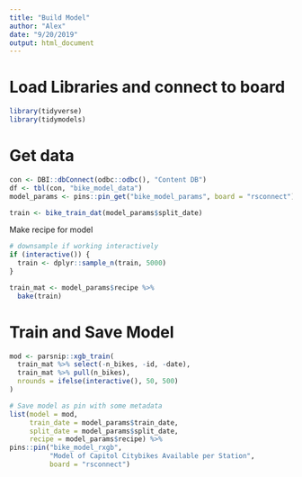 ```yaml
---
title: "Build Model"
author: "Alex"
date: "9/20/2019"
output: html_document
---
```


# Load Libraries and connect to board
```r
library(tidyverse)
library(tidymodels)
```

# Get data
```r
con <- DBI::dbConnect(odbc::odbc(), "Content DB")
df <- tbl(con, "bike_model_data") 
model_params <- pins::pin_get("bike_model_params", board = "rsconnect")

train <- bike_train_dat(model_params$split_date)
```

Make recipe for model
```r
# downsample if working interactively
if (interactive()) {
  train <- dplyr::sample_n(train, 5000)
}

train_mat <- model_params$recipe %>%
  bake(train)
```

# Train and Save Model
```r
mod <- parsnip::xgb_train(
  train_mat %>% select(-n_bikes, -id, -date), 
  train_mat %>% pull(n_bikes), 
  nrounds = ifelse(interactive(), 50, 500)
)

# Save model as pin with some metadata
list(model = mod,
     train_date = model_params$train_date, 
     split_date = model_params$split_date, 
     recipe = model_params$recipe) %>%
pins::pin("bike_model_rxgb", 
          "Model of Capitol Citybikes Available per Station", 
          board = "rsconnect")
```

